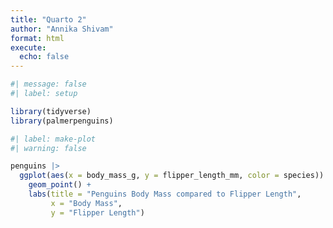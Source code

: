 ```yaml
---
title: "Quarto 2"
author: "Annika Shivam"
format: html
execute: 
  echo: false
---
```

```r
#| message: false
#| label: setup

library(tidyverse)
library(palmerpenguins)
```

```r
#| label: make-plot
#| warning: false

penguins |> 
  ggplot(aes(x = body_mass_g, y = flipper_length_mm, color = species)) +
    geom_point() +
    labs(title = "Penguins Body Mass compared to Flipper Length", 
         x = "Body Mass", 
         y = "Flipper Length")
```

